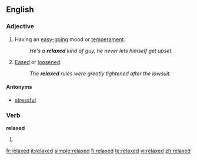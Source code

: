==English==

===Adjective===
{{en-adj}}

# Having an [[easy-going]] mood or [[temperament]].
#:''He's a '''relaxed''' kind of guy, he never lets himself get upset.''
# [[eased|Eased]] or [[loosened]].
#:''The '''relaxed''' rules were greatly tightened after the lawsuit.''

====Antonyms====
*[[stressful]]

===Verb===
'''relaxed'''

# {{past of|relax}}

[[fr:relaxed]]
[[it:relaxed]]
[[simple:relaxed]]
[[fi:relaxed]]
[[te:relaxed]]
[[vi:relaxed]]
[[zh:relaxed]]